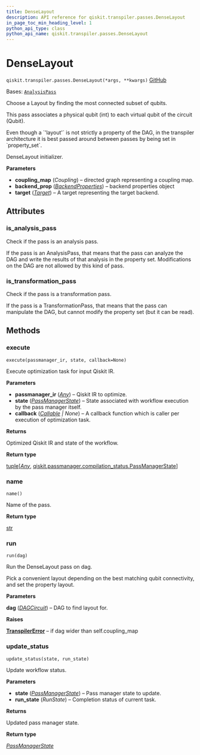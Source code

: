 ```yaml
---
title: DenseLayout
description: API reference for qiskit.transpiler.passes.DenseLayout
in_page_toc_min_heading_level: 1
python_api_type: class
python_api_name: qiskit.transpiler.passes.DenseLayout
---
```


# DenseLayout

<span id="qiskit.transpiler.passes.DenseLayout" />

`qiskit.transpiler.passes.DenseLayout(*args, **kwargs)` [GitHub](https://github.com/qiskit/qiskit/tree/stable/0.46/qiskit/transpiler/passes/layout/dense_layout.py "view source code")

Bases: [`AnalysisPass`](qiskit.transpiler.AnalysisPass "qiskit.transpiler.basepasses.AnalysisPass")

Choose a Layout by finding the most connected subset of qubits.

This pass associates a physical qubit (int) to each virtual qubit of the circuit (Qubit).

<Admonition title="Note" type="note">
  Even though a `'layout'` is not strictly a property of the DAG, in the transpiler architecture it is best passed around between passes by being set in `property_set`.
</Admonition>

DenseLayout initializer.

**Parameters**

*   **coupling\_map** (*Coupling*) – directed graph representing a coupling map.
*   **backend\_prop** ([*BackendProperties*](qiskit.providers.models.BackendProperties "qiskit.providers.models.BackendProperties")) – backend properties object
*   **target** ([*Target*](qiskit.transpiler.Target "qiskit.transpiler.Target")) – A target representing the target backend.

## Attributes

<span id="qiskit.transpiler.passes.DenseLayout.is_analysis_pass" />

### is\_analysis\_pass

Check if the pass is an analysis pass.

If the pass is an AnalysisPass, that means that the pass can analyze the DAG and write the results of that analysis in the property set. Modifications on the DAG are not allowed by this kind of pass.

<span id="qiskit.transpiler.passes.DenseLayout.is_transformation_pass" />

### is\_transformation\_pass

Check if the pass is a transformation pass.

If the pass is a TransformationPass, that means that the pass can manipulate the DAG, but cannot modify the property set (but it can be read).

## Methods

### execute

<span id="qiskit.transpiler.passes.DenseLayout.execute" />

`execute(passmanager_ir, state, callback=None)`

Execute optimization task for input Qiskit IR.

**Parameters**

*   **passmanager\_ir** ([*Any*](https://docs.python.org/3/library/typing.html#typing.Any "(in Python v3.12)")) – Qiskit IR to optimize.
*   **state** ([*PassManagerState*](qiskit.passmanager.PassManagerState "qiskit.passmanager.compilation_status.PassManagerState")) – State associated with workflow execution by the pass manager itself.
*   **callback** ([*Callable*](https://docs.python.org/3/library/collections.abc.html#collections.abc.Callable "(in Python v3.12)") *| None*) – A callback function which is caller per execution of optimization task.

**Returns**

Optimized Qiskit IR and state of the workflow.

**Return type**

[tuple](https://docs.python.org/3/library/stdtypes.html#tuple "(in Python v3.12)")\[[*Any*](https://docs.python.org/3/library/typing.html#typing.Any "(in Python v3.12)"), [qiskit.passmanager.compilation\_status.PassManagerState](qiskit.passmanager.PassManagerState "qiskit.passmanager.compilation_status.PassManagerState")]

### name

<span id="qiskit.transpiler.passes.DenseLayout.name" />

`name()`

Name of the pass.

**Return type**

[str](https://docs.python.org/3/library/stdtypes.html#str "(in Python v3.12)")

### run

<span id="qiskit.transpiler.passes.DenseLayout.run" />

`run(dag)`

Run the DenseLayout pass on dag.

Pick a convenient layout depending on the best matching qubit connectivity, and set the property layout.

**Parameters**

**dag** ([*DAGCircuit*](qiskit.dagcircuit.DAGCircuit "qiskit.dagcircuit.DAGCircuit")) – DAG to find layout for.

**Raises**

[**TranspilerError**](transpiler#qiskit.transpiler.TranspilerError "qiskit.transpiler.TranspilerError") – if dag wider than self.coupling\_map

### update\_status

<span id="qiskit.transpiler.passes.DenseLayout.update_status" />

`update_status(state, run_state)`

Update workflow status.

**Parameters**

*   **state** ([*PassManagerState*](qiskit.passmanager.PassManagerState "qiskit.passmanager.compilation_status.PassManagerState")) – Pass manager state to update.
*   **run\_state** (*RunState*) – Completion status of current task.

**Returns**

Updated pass manager state.

**Return type**

[*PassManagerState*](qiskit.passmanager.PassManagerState "qiskit.passmanager.compilation_status.PassManagerState")

